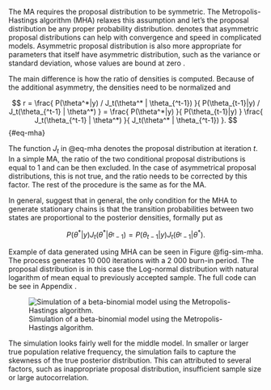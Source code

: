 The MA requires the proposal distribution to be symmetric. The Metropolis-Hastings algorithm (MHA) relaxes this assumption and let's
the proposal distribution be any proper probability distribution. \parencite[Chap. 11.2]{Gelman2014_BayesianDataAnalysis} denotes
that asymmetric proposal distributions can help with convergence and speed in complicated models. Asymmetric proposal distribution is
also more appropriate for parameters that itself have asymmetric distribution, such as the variance or standard deviation, whose
values are bound at zero \parencite[9.2.1]{McElreath2020_StatisticalRethinkingBayesian}. 

The main difference is how the ratio of densities is computed. Because of the additional asymmetry, the
densities need to be normalized and 

$$
r = \frac{
    P(\theta^*|y) / J_t(\theta^* | \theta_{^t-1})
}{
    P(\theta_{t-1}|y) / J_t(\theta_{^t-1} | \theta^*)
} = \frac{
    P(\theta^*|y)
}{
    P(\theta_{t-1}|y)
} \frac{
    J_t(\theta_{^t-1} | \theta^*)
}{
    J_t(\theta^* | \theta_{^t-1})
}.
$$ {#eq-mha}

The function $J_t$ in @eq-mha denotes the proposal distribution at iteration $t$. In a simple MA, the ratio of the two conditional
proposal distributions is equal to 1 and can be then excluded. In the case of asymmetrical proposal distributions, this is not true,
and the ratio needs to be corrected by this factor. The rest of the procedure is the same as for the MA.

In general, \parencite[Chap. 6.8]{Hebak2013_StatistickeMysleniNastroje} suggest that in general, the only condition for the MHA to generate
stationary chains is that the transition probabilities between two states are proportional to the posterior densities, formally put as

$$
P(\theta^*|y) J_t(\theta^* | \theta_{^t-1}) = P(\theta_{t-1}|y) J_t(\theta_{^t-1} | \theta^*).
$$

Example of data generated using MHA can be seen in Figure @fig-sim-mha. The process generates 10 000 iterations with a 2 000 burn-in period.
The proposal distribution is in this case the Log-normal distribution with natural logarithm of mean equal to previously accepted sample. The
full code can be see in Appendix \ref{code-mha}.

![Simulation of a beta-binomial model using the Metropolis-Hastings algorithm.](./img/sim_ma.png){#fig-sim-mha}

The simulation looks fairly well for the middle model. In smaller or larger true population relative frequency, the simulation fails
to capture the skewness of the true posterior distribution. This can attributed to several factors, such as inappropriate proposal distribution,
insufficient sample size or large autocorrelation.